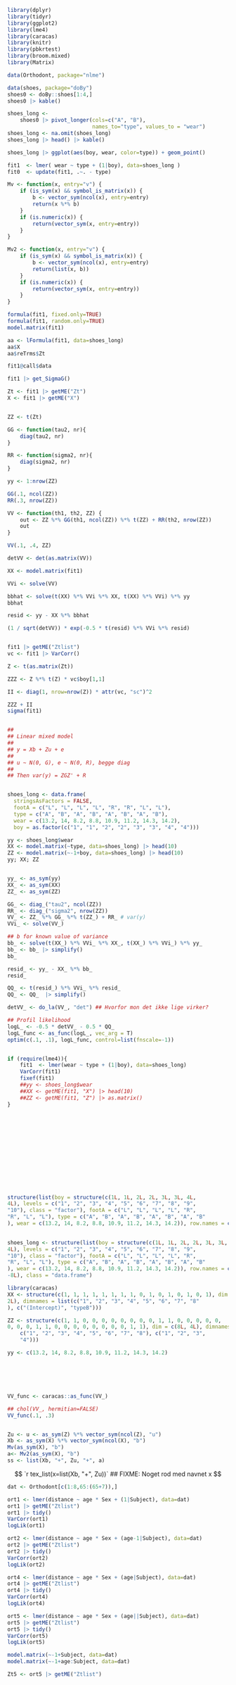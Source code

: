 ```r
library(dplyr)
library(tidyr)
library(ggplot2)
library(lme4)
library(caracas)
library(knitr)
library(pbkrtest)
library(broom.mixed)
library(Matrix)
```

```r
data(Orthodont, package="nlme")

data(shoes, package="doBy")
shoes0 <- doBy::shoes[1:4,]
shoes0 |> kable()
```

```r
shoes_long <-
    shoes0 |> pivot_longer(cols=c("A", "B"),
                           names_to="type", values_to = "wear")
shoes_long <- na.omit(shoes_long)
shoes_long |> head() |> kable()
```

```r
shoes_long |> ggplot(aes(boy, wear, color=type)) + geom_point()
```

```r
fit1  <- lmer( wear ~ type + (1|boy), data=shoes_long )
fit0  <- update(fit1, .~. - type)
```

```r
Mv <- function(x, entry="v") {
    if (is_sym(x) && symbol_is_matrix(x)) {
        b <- vector_sym(ncol(x), entry=entry)
        return(x %*% b)        
    }
    if (is.numeric(x)) {
        return(vector_sym(x, entry=entry))        
    }
}

Mv2 <- function(x, entry="v") {
    if (is_sym(x) && symbol_is_matrix(x)) {
        b <- vector_sym(ncol(x), entry=entry)
        return(list(x, b))
    }
    if (is.numeric(x)) {
        return(vector_sym(x, entry=entry))        
    }
}

```

```r
formula(fit1, fixed.only=TRUE)
formula(fit1, random.only=TRUE)
model.matrix(fit1)

aa <- lFormula(fit1, data=shoes_long)
aa$X
aa$reTrms$Zt

fit1@call$data

fit1 |> get_SigmaG()

Zt <- fit1 |> getME("Zt")
X <- fit1 |> getME("X")


ZZ <- t(Zt)

GG <- function(tau2, nr){
    diag(tau2, nr)
}

RR <- function(sigma2, nr){
    diag(sigma2, nr)
}

yy <- 1:nrow(ZZ)

GG(.1, ncol(ZZ))
RR(.3, nrow(ZZ))

VV <- function(th1, th2, ZZ) {
    out <- ZZ %*% GG(th1, ncol(ZZ)) %*% t(ZZ) + RR(th2, nrow(ZZ))
    out
}

VV(.1, .4, ZZ)

detVV <- det(as.matrix(VV))

XX <- model.matrix(fit1)

VVi <- solve(VV)

bbhat <- solve(t(XX) %*% VVi %*% XX, t(XX) %*% VVi) %*% yy
bbhat

resid <- yy - XX %*% bbhat 

(1 / sqrt(detVV)) * exp(-0.5 * t(resid) %*% VVi %*% resid)


fit1 |> getME("Ztlist")
vc <- fit1 |> VarCorr()

Z <- t(as.matrix(Zt))

ZZZ <- Z %*% t(Z) * vc$boy[1,1]

II <- diag(1, nrow=nrow(Z)) * attr(vc, "sc")^2

ZZZ + II
sigma(fit1)


##
## Linear mixed model
##
## y = Xb + Zu + e
##
## u ~ N(0, G), e ~ N(0, R), begge diag
##
## Then var(y) = ZGZ' + R


shoes_long <- data.frame(
  stringsAsFactors = FALSE,
  footA = c("L", "L", "L", "L", "R", "R", "L", "L"),
  type = c("A", "B", "A", "B", "A", "B", "A", "B"),
  wear = c(13.2, 14, 8.2, 8.8, 10.9, 11.2, 14.3, 14.2),
  boy = as.factor(c("1", "1", "2", "2", "3", "3", "4", "4")))

yy <- shoes_long$wear
XX <- model.matrix(~type, data=shoes_long) |> head(10)
ZZ <- model.matrix(~-1+boy, data=shoes_long) |> head(10)
yy; XX; ZZ


yy_ <- as_sym(yy)
XX_ <- as_sym(XX)
ZZ_ <- as_sym(ZZ)

GG_ <- diag_("tau2", ncol(ZZ))
RR_ <- diag_("sigma2", nrow(ZZ))
VV_ <- ZZ_ %*% GG_ %*% t(ZZ_) + RR_ # var(y)
VVi_ <- solve(VV_)

## b for known value of variance
bb_ <- solve(t(XX_) %*% VVi_ %*% XX_, t(XX_) %*% VVi_) %*% yy_
bb_ <- bb_ |> simplify()
bb_

resid_ <- yy_ - XX_ %*% bb_
resid_

QQ_ <- t(resid_) %*% VVi_ %*% resid_
QQ_ <- QQ_  |> simplify()

detVV_ <- do_la(VV_, "det") ## Hvorfor mon det ikke lige virker?

## Profil likelihood
logL_ <- -0.5 * detVV_ - 0.5 * QQ_
logL_func <- as_func(logL_, vec_arg = T)
optim(c(.1, .1), logL_func, control=list(fnscale=-1))


if (require(lme4)){
    fit1  <- lmer(wear ~ type + (1|boy), data=shoes_long)
    VarCorr(fit1)
    fixef(fit1)  
    ##yy <- shoes_long$wear
    ##XX <- getME(fit1, "X") |> head(10)
    ##ZZ <- getME(fit1, "Z") |> as.matrix()
}














structure(list(boy = structure(c(1L, 1L, 2L, 2L, 3L, 3L, 4L, 
4L), levels = c("1", "2", "3", "4", "5", "6", "7", "8", "9", 
"10"), class = "factor"), footA = c("L", "L", "L", "L", "R", 
"R", "L", "L"), type = c("A", "B", "A", "B", "A", "B", "A", "B"
), wear = c(13.2, 14, 8.2, 8.8, 10.9, 11.2, 14.3, 14.2)), row.names = c(NA, 
                                                                        -8L), class = c("tbl_df", "tbl", "data.frame"))

shoes_long <- structure(list(boy = structure(c(1L, 1L, 2L, 2L, 3L, 3L, 4L, 
4L), levels = c("1", "2", "3", "4", "5", "6", "7", "8", "9", 
"10"), class = "factor"), footA = c("L", "L", "L", "L", "R", 
"R", "L", "L"), type = c("A", "B", "A", "B", "A", "B", "A", "B"
), wear = c(13.2, 14, 8.2, 8.8, 10.9, 11.2, 14.3, 14.2)), row.names = c(NA, 
-8L), class = "data.frame")

library(caracas)
XX <- structure(c(1, 1, 1, 1, 1, 1, 1, 1, 0, 1, 0, 1, 0, 1, 0, 1), dim = c(8L, 
2L), dimnames = list(c("1", "2", "3", "4", "5", "6", "7", "8"
), c("(Intercept)", "typeB")))

ZZ <- structure(c(1, 1, 0, 0, 0, 0, 0, 0, 0, 0, 1, 1, 0, 0, 0, 0, 0, 
0, 0, 0, 1, 1, 0, 0, 0, 0, 0, 0, 0, 0, 1, 1), dim = c(8L, 4L), dimnames = list(
    c("1", "2", "3", "4", "5", "6", "7", "8"), c("1", "2", "3", 
    "4")))

yy <- c(13.2, 14, 8.2, 8.8, 10.9, 11.2, 14.3, 14.2)






VV_func <- caracas::as_func(VV_)

## chol(VV_, hermitian=FALSE)
VV_func(.1, .3)



```

```r
Zu <- u <- as_sym(Z) %*% vector_sym(ncol(Z), "u")
Xb <- as_sym(X) %*% vector_sym(ncol(X), "b")
Mv(as_sym(X), "b")
a<- Mv2(as_sym(X), "b")
ss <- list(Xb, "+", Zu, "+", a) 
```





$$
`r tex_list(x=list(Xb, "+", Zu))` ## FIXME: Noget rod med navnet x
$$





```r
dat <- Orthodont[c(1:8,65:(65+7)),]

ort1 <- lmer(distance ~ age * Sex + (1|Subject), data=dat)
ort1 |> getME("Ztlist")
ort1 |> tidy()
VarCorr(ort1)
logLik(ort1)

ort2 <- lmer(distance ~ age * Sex + (age-1|Subject), data=dat)
ort2 |> getME("Ztlist")
ort2 |> tidy()
VarCorr(ort2)
logLik(ort2)

ort4 <- lmer(distance ~ age * Sex + (age|Subject), data=dat)
ort4 |> getME("Ztlist")
ort4 |> tidy()
VarCorr(ort4)
logLik(ort4)

ort5 <- lmer(distance ~ age * Sex + (age||Subject), data=dat)
ort5 |> getME("Ztlist")
ort5 |> tidy()
VarCorr(ort5)
logLik(ort5)

model.matrix(~-1+Subject, data=dat)
model.matrix(~-1+age:Subject, data=dat)

Zt5 <- ort5 |> getME("Ztlist")
```

